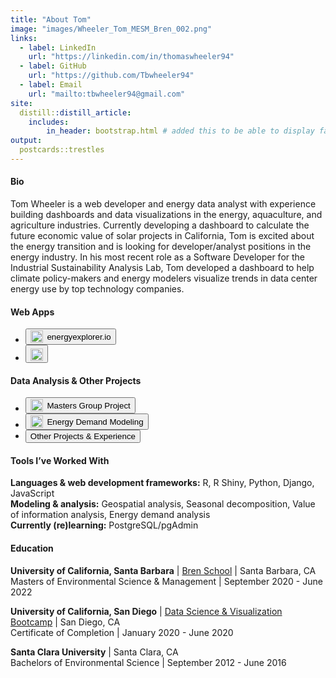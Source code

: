 ```yaml
---
title: "About Tom"
image: "images/Wheeler_Tom_MESM_Bren_002.png"
links:
  - label: LinkedIn
    url: "https://linkedin.com/in/thomaswheeler94"
  - label: GitHub
    url: "https://github.com/Tbwheeler94"
  - label: Email
    url: "mailto:tbwheeler94@gmail.com"
site:
  distill::distill_article:
    includes:
        in_header: bootstrap.html # added this to be able to display favicon
output:
  postcards::trestles
---
```


<h4>Bio</h4>

Tom Wheeler is a web developer and energy data analyst with experience building dashboards and data visualizations in the energy, aquaculture, and agriculture industries. Currently developing a dashboard to calculate the future economic value of solar projects in California, Tom is excited about the energy transition and is looking for developer/analyst positions in the energy industry. In his most recent role as a Software Developer for the Industrial Sustainability Analysis Lab, Tom developed a dashboard to help climate policy-makers and energy modelers visualize trends in data center energy use by top technology companies. 

<h4>Web Apps</h4>

<div class="p-2">
<div id="icon-list">
<ul class="list-inline" style="margin-bottom: .4em;">
<li class="list-inline-item">
<a href="http://energyexplorer.io/" target="_blank">
<button type="button" class="btn btn-dark mb-2" style="display: inline-flex; align-items: center;" >
<img src="images/energy_icon.svg" style="float:left; margin-right:0.5em; height: 1.5em; width: 1.5em;"></img>
energyexplorer.io
</button>
</a>
</li>
<li class="list-inline-item">
<a href="https://data-center-energy-use-dashboard.shinyapps.io/data-center-energy-use-dashboard/_w_89636e68/" target="_blank">
<button type="button" class="btn btn-dark mb-2" style="display: inline-flex; align-items: center;">
<img src="images/moving-bits-logo.svg" style="float:left; padding-top: .2em; height: 1.5em;"></img>
</button>
</a>
</ul>
</div>
</div>

<h4>Data Analysis & Other Projects</h4>

<div class="p-2">
<div id="icon-list">
<ul class="list-inline" style="margin-bottom: .4em;">
<li class="list-inline-item">
<a href="https://drive.google.com/file/d/1rX0iia9U1DlmxjSa5MyBEejMjK2ZdH9P/view?usp=sharing" target="_blank">
<button type="button" class="btn btn-dark mb-2" style="display: inline-flex; align-items: center;">
<img src="images/scoot.svg" style="float:left; margin-right:0.5em; height: 1.5em; width: 1.5em;"></img>
Masters Group Project
</button>
</a>
</li>
<li class="list-inline-item">
<a href="https://drive.google.com/file/d/1T9Vs4jJLxqb8o2ce6xbx5w-nMlO8wIyE/view?usp=sharing" target="_blank">
<button type="button" class="btn btn-dark mb-2" style="display: inline-flex; align-items: center;">
<img src="images/building.svg" style="float:left; margin-right:0.5em; height: 1.5em; width: 1.5em;"></img>
Energy Demand Modeling
</button>
</a>
</li>
<li class="list-inline-item">
<a href="blog.html" target="_blank">
<button type="button" class="btn btn-dark mb-2">
Other Projects & Experience
</button>
</a>
</li>
</ul>
</div>
</div>

<h4>Tools I've Worked With</h4>

**Languages & web development frameworks:** R, R Shiny, Python, Django, JavaScript <br>
**Modeling & analysis:** Geospatial analysis, Seasonal decomposition, Value of information analysis, Energy demand analysis <br>
**Currently (re)learning:** PostgreSQL/pgAdmin

<h4>Education</h4>

**University of California, Santa Barbara** | [Bren School](https://bren.ucsb.edu/masters-programs/master-environmental-science-and-management) | Santa Barbara, CA <br>
Masters of Environmental Science & Management | September 2020 - June 2022

**University of California, San Diego** | [Data Science & Visualization Bootcamp](https://bootcamp.extension.ucsd.edu/data/) | San Diego, CA <br>
Certificate of Completion | January 2020 - June 2020

**Santa Clara University** | Santa Clara, CA <br>
Bachelors of Environmental Science | September 2012 - June 2016

<br>
